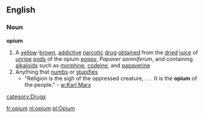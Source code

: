 ==English==

===Noun===
{{wikipedia}}
'''opium'''
#A [[yellow]]-[[brown]], [[addictive]] [[narcotic]] [[drug]] [[obtained]] from the [[dried]] [[juice]] of [[unripe]] [[pod]]s of the opium [[poppy]], ''Papaver somniferum'', and containing [[alkaloid]]s such as [[morphine]], [[codeine]], and [[papaverine]]
#Anything that [[numb]]s or [[stupifies]]
#* "Religion is the sigh of the oppressed creature, . . . It is the '''opium''' of the people." - [[w:Karl Marx]]

[[category:Drugs]]

[[fr:opium]]
[[nl:opium]]
[[pl:Opium]]